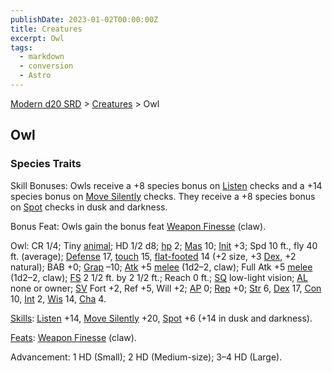 ```yaml
---
publishDate: 2023-01-02T00:00:00Z
title: Creatures
excerpt: Owl
tags:
  - markdown
  - conversion
  - Astro
---
```


[Modern d20 SRD](/#modernD20) > [Creatures](modern-d20-srd-creatures-index) > Owl

## Owl

### Species Traits

Skill Bonuses: Owls receive a +8 species bonus on [Listen](modern-d20-srd-skills-listen) checks and a +14 species bonus on [Move Silently](modern-d20-srd-skills-move-silently) checks. They receive a +8 species bonus on [Spot](modern-d20-srd-skills-spot) checks in dusk and darkness.

Bonus Feat: Owls gain the bonus feat [Weapon Finesse](modern-d20-srd-feats-weapon-finesse) (claw).

Owl: CR 1/4; Tiny [animal](modern-d20-srd-creature-types-animal); HD 1/2 d8; [hp](modern-d20-srd-combat-hit-points) 2; [Mas](modern-d20-srd-creatures-creature-overview) 10; [Init](modern-d20-srd-combat-initiative) +3; Spd 10 ft., fly 40 ft. (average); [Defense](modern-d20-srd-combat-defense) 17, [touch](modern-d20-srd-combat-attack-actions) 15, [flat-footed](modern-d20-srd-combat-surprise) 14 (+2 size, +3 [Dex](modern-d20-srd-basics-ability-scores), +2 natural); BAB +0; [Grap](modern-d20-srd-combat-grapple) –10; [Atk](modern-d20-srd-combat-attack-roll) +5 [melee](modern-d20-srd-combat-attack-roll) (1d2–2, claw); Full Atk +5 [melee](modern-d20-srd-combat-attack-roll) (1d2–2, claw); [FS](modern-d20-srd-creatures-creature-overview) 2 1/2 ft. by 2 1/2 ft.; Reach 0 ft.; [SQ](modern-d20-srd-creatures-creature-overview) low-light vision; [AL](modern-d20-srd-basics-allegiances) none or owner; [SV](modern-d20-srd-basics-saving-throws) Fort +2, Ref +5, Will +2; [AP](modern-d20-srd-creatures-creature-overview) 0; [Rep](modern-d20-srd-creatures-creature-overview) +0; [Str](modern-d20-srd-basics-ability-scores) 6, [Dex](modern-d20-srd-basics-ability-scores) 17, [Con](modern-d20-srd-basics-ability-scores) 10, [Int](modern-d20-srd-basics-ability-scores) 2, [Wis](modern-d20-srd-basics-ability-scores) 14, [Cha](modern-d20-srd-basics-ability-scores) 4.

[Skills](modern-d20-srd-skills-index): [Listen](modern-d20-srd-skills-listen) +14, [Move Silently](modern-d20-srd-skills-move-silently) +20, [Spot](modern-d20-srd-skills-spot) +6 (+14 in dusk and darkness).

[Feats](modern-d20-srd-feats-index): [Weapon Finesse](modern-d20-srd-feats-weapon-finesse) (claw).

Advancement: 1 HD (Small); 2 HD (Medium-size); 3–4 HD (Large).
